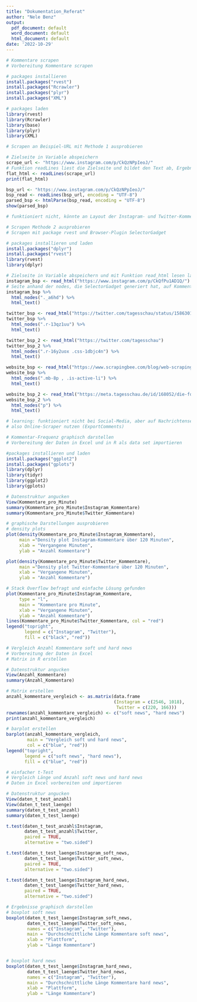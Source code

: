 ```yaml
---
title: "Dokumentation_Referat"
author: "Nele Benz" 
output: 
  pdf_document: default
  word_document: default
  html_document: default
date: '2022-10-29'
---
```



```r

# Kommentare scrapen 
# Vorbereitung Kommentare scrapen 

# packages installieren 
install.packages("rvest")
install.packages("Rcrawler")
install.packages("plyr")
install.packages("XML")

# packages laden 
library(rvest)
library(Rcrawler)
library(base)
library(plyr)
library(XML)

# Scrapen an Beispiel-URL mit Methode 1 ausprobieren 

# Zielseite in Variable abspeichern 
scrape_url <- "https://www.instagram.com/p/CkQzNPpIeoJ/"
# Funktion readLines liest die Zielseite und bildet den Text ab, Ergebnis wird in neuer Variable abgespeichert und mit der Funktion print abgebildet 
flat_html <- readLines(scrape_url)
print(flat_html)

bsp_url <- "https://www.instagram.com/p/CkQzNPpIeoJ/"
bsp_read <- readLines(bsp_url, encoding = "UTF-8") 
parsed_bsp <- htmlParse(bsp_read, encoding = "UTF-8")
show(parsed_bsp)

# funktioniert nicht, könnte an Layout der Instagram- und Twitter-Kommentarspalten liegen, wahrscheinlich aber fehlender Schritt im Code oder fehlendes package 

# Scrapen Methode 2 ausprobieren
# Scrapen mit package rvest und Browser-Plugin SelectorGadget 

# packages installieren und laden 
install.packages("dplyr")
install.packages("rvest")
library(rvest)
library(dplyr)

# Zielseite in Variable abspeichern und mit Funktion read_html lesen lassen 
instagram_bsp <- read_html("https://www.instagram.com/p/CkQfPu1AD1Q/")
# Seite anhand der nodes, die SelectorGadget generiert hat, auf Kommentare durchsuchen und diese klassifizieren, dann abbilden lassen 
instagram_bsp %>% 
  html_nodes("._a6hd") %>% 
  html_text()

twitter_bsp <- read_html("https://twitter.com/tagesschau/status/1586301404062392320") 
twitter_bsp %>% 
  html_nodes(".r-13qz1uu") %>% 
  html_text()

twitter_bsp_2 <- read_html("https://twitter.com/tagesschau")
twitter_bsp_2 %>%
  html_nodes(".r-16y2uox .css-1dbjc4n") %>% 
  html_text()

website_bsp <- read_html("https://www.scrapingbee.com/blog/web-scraping-r/")
website_bsp %>%
  html_nodes(".mb-8p , .is-active-li") %>% 
  html_text()

website_bsp_2 <- read_html("https://meta.tagesschau.de/id/168052/die-fdp-und-die-ampel-die-last-des-regierens")
website_bsp_2 %>% 
  html_nodes("p") %>%
  html_text()

# learning: funktioniert nicht bei Social-Media, aber auf Nachrichtenseiten, die es ermöglichen, die Kommentare auf einer separaten Seite zu laden, liegt also vielleicht wirklich am Layout 
# also Online-Scraper nutzen (ExportComments)

```

```r

# Kommentar-Frequenz graphisch darstellen 
# Vorbereitung der Daten in Excel und in R als data set importieren 

#packages installieren und laden 
install.packages("ggplot2")
install.packages("gplots")
library(dplyr)
library(tidyr)
library(ggplot2)
library(gplots)

# Datenstruktur angucken 
View(Kommentare_pro_Minute)
summary(Kommentare_pro_Minute$Instagram_Kommentare)
summary(Kommentare_pro_Minute$Twitter_Kommentare)

# graphische Darstellungen ausprobieren 
# density plots 
plot(density(Kommentare_pro_Minute$Instagram_Kommentare), 
     main ="Density plot Instagram-Kommentare über 120 Minuten", 
     xlab = "Vergangene Minuten", 
     ylab = "Anzahl Kommentare")

plot(density(Kommentare_pro_Minute$Twitter_Kommentare), 
     main ="Density plot Twitter-Kommentare über 120 Minuten", 
     xlab = "Vergangene Minuten", 
     ylab = "Anzahl Kommentare")

# Stack Overflow befragt und einfache Lösung gefunden 
plot(Kommentare_pro_Minute$Instagram_Kommentare, 
     type = "l", 
     main = "Kommentare pro Minute", 
     xlab = "Vergangene Minuten", 
     ylab = "Anzahl Kommentare")
lines(Kommentare_pro_Minute$Twitter_Kommentare, col = "red")
legend("topright", 
       legend = c("Instagram", "Twitter"), 
       fill = c("black", "red"))

```

```r

# Vergleich Anzahl Kommentare soft und hard news 
# Vorbereitung der Daten in Excel 
# Matrix in R erstellen 

# Datenstruktur angucken
View(Anzahl_Kommentare) 
summary(Anzahl_Kommentare)

# Matrix erstellen 
anzahl_kommentare_vergleich <- as.matrix(data.frame
                                         (Instagram = c(2546, 1018),
                                          Twitter = c(220, 166))) 
rownames(anzahl_kommentare_vergleich) <- c("soft news", "hard news")
print(anzahl_kommentare_vergleich)

# barplot erstellen
barplot(anzahl_kommentare_vergleich, 
        main = "Vergleich soft und hard news", 
        col = c("blue", "red"))
legend("topright", 
       legend = c("soft news", "hard news"), 
       fill = c("blue", "red"))

```

```r

# einfacher t-Test 
# Vergleich Länge und Anzahl soft news und hard news 
# Daten in Excel vorbereiten und importieren 

# Datenstruktur angucken 
View(daten_t_test_anzahl)
View(daten_t_test_laenge)
summary(daten_t_test_anzahl)
summary(daten_t_test_laenge)

t.test(daten_t_test_anzahl$Instagram, 
       daten_t_test_anzahl$Twitter, 
       paired = TRUE, 
       alternative = "two.sided")

t.test(daten_t_test_laenge$Instagram_soft_news, 
       daten_t_test_laenge$Twitter_soft_news,
       paired = TRUE, 
       alternative = "two.sided") 

t.test(daten_t_test_laenge$Instagram_hard_news,
       daten_t_test_laenge$Twitter_hard_news, 
       paired = TRUE, 
       alternative = "two.sided")

# Ergebnisse graphisch darstellen 
# boxplot soft news 
boxplot(daten_t_test_laenge$Instagram_soft_news,
        daten_t_test_laenge$Twitter_soft_news,
        names = c("Instagram", "Twitter"),
        main = "Durchschnittliche Länge Kommentare soft news", 
        xlab = "Plattform", 
        ylab = "Länge Kommentare")


# boxplot hard news 
boxplot(daten_t_test_laenge$Instagram_hard_news,
        daten_t_test_laenge$Twitter_hard_news, 
        names = c("Instagram", "Twitter"),
        main = "Durchschnittliche Länge Kommentare hard news", 
        xlab = "Plattform",
        ylab = "Länge Kommentare")

```



